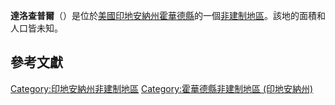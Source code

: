 {{noteTA
|G1=USState
|G2=地名
|G3=Unit
}}
{{Infobox settlement
|official_name            = 達洛查普爾
|native_name = Darrough Chapel
|settlement_type          = [[非建制地區|非建制地區]]
|image_skyline            = 
|imagesize                = 
|pushpin_map              = USA Indiana
|pushpin_label            = 達洛查普爾
|pushpin_label_position   = top
|pushpin_map_caption      = 達洛查普爾在印地安納州的位置
|subdivision_type         = [[世界政區索引|國家]]
|subdivision_type1        = [[美国州份|州份]]
|subdivision_type2        = [[印地安納州行政区划|縣]]
|subdivision_name         = [[美国|美国]]
|subdivision_name1        = [[印地安納州|印地安納州]]
|subdivision_name2        = [[霍華德縣_(印地安納州)|霍華德縣]]
|elevation_ft             = 820
|elevation_m              = 250
|area_total_km2           = 
|area_total_sq_mi         = 
|area_land_km2            = 
|area_land_sq_mi          = 
|area_water_km2           = 
|area_water_sq_mi         = 
|population_as_of         = 2010
|population_footnotes     = 
|population_total         = 
|population_metro         = 
|population_density_km2   = auto
|population_density_sq_mi = auto
|timezone                 = [[北美东部时区|北美东部时区]]
|utc_offset               = -5
|coordinates              = {{coord|40|28|33|N|86|05|44|W|display=inline,title}}
| coor_pinpoint           = 
| coordinates_footnotes   = 
|timezone_DST             = EDT
|utc_offset_DST           = -4
|postal_code_type         = [[美國郵區編號|郵區編號]]
|postal_code              = 46901
|area_code                = {{link-en|电话区号765|Area code 765|765}}
|blank_name = [[地名信息系统|GNIS ID]]
|blank_info = 433322<ref name="GNIS">{{cite gnis|433322|Darrough Chapel}}</ref>
}}
'''達洛查普爾'''（{{lang-en|Darrough Chapel}}）是位於[[美國|美國]][[印地安納州|印地安納州]][[霍華德縣_(印地安納州)|霍華德縣]]的一個[[非建制地區|非建制地區]]。該地的面積和人口皆未知。

== 參考文獻 ==
{{reflist}}

{{霍華德縣 (印地安納州)}}

{{DEFAULTSORT:Darrough Chapel}}
[[Category:印地安納州非建制地區|Category:印地安納州非建制地區]]
[[Category:霍華德縣非建制地區_(印地安納州)|Category:霍華德縣非建制地區 (印地安納州)]]

{{Indiana-geo-stub}}